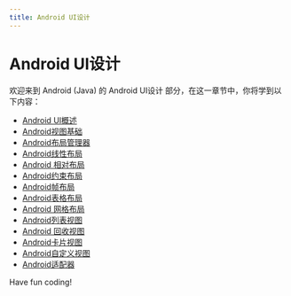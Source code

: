 ```yaml
---
title: Android UI设计
---
```


# Android UI设计

欢迎来到 Android (Java) 的 Android UI设计 部分，在这一章节中，你将学到以下内容：

- [Android UI概述](./0-android-ui-overview.mdx)
- [Android视图基础](./1-android-view-basics.mdx)
- [Android布局管理器](./2-android-layout-manager.mdx)
- [Android线性布局](./3-android-linear-layout.mdx)
- [Android 相对布局](./4-android-relative-layout.mdx)
- [Android约束布局](./5-android-constraint-layout.mdx)
- [Android帧布局](./6-android-frame-layout.mdx)
- [Android表格布局](./7-android-table-layout.mdx)
- [Android 网格布局](./8-android-grid-layout.mdx)
- [Android列表视图](./9-android-list-view.mdx)
- [Android 回收视图](./10-android-recycle-view.mdx)
- [Android卡片视图](./11-android-card-view.mdx)
- [Android自定义视图](./12-android-custom-view.mdx)
- [Android适配器](./13-android-adapter.mdx)

Have fun coding!